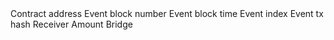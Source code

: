 <ParamField path="contract_address">
Contract address
</ParamField>
<ParamField path="evt_block_number">
Event block number
</ParamField>
<ParamField path="evt_block_time">
Event block time
</ParamField>
<ParamField path="evt_index">
Event index
</ParamField>
<ParamField path="evt_tx_hash">
Event tx hash
</ParamField>
<ParamField path="receiver">
Receiver
</ParamField>
<ParamField path="amount">
Amount
</ParamField>
<ParamField path="bridge">
Bridge
</ParamField>
